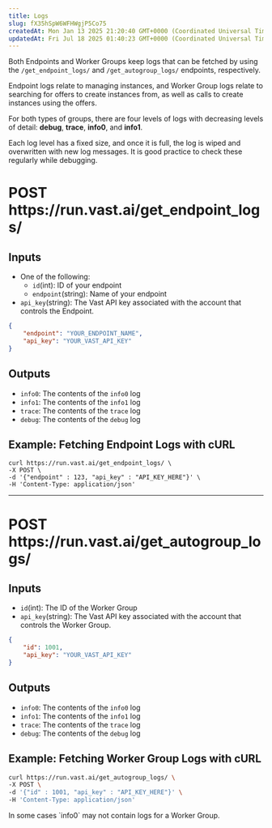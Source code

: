 ```yaml
---
title: Logs
slug: fX35hSpW6WFHWgjP5Co75
createdAt: Mon Jan 13 2025 21:20:40 GMT+0000 (Coordinated Universal Time)
updatedAt: Fri Jul 18 2025 01:40:23 GMT+0000 (Coordinated Universal Time)
---
```


Both Endpoints and Worker Groups keep logs that can be fetched by using the `/get_endpoint_logs/` and `/get_autogroup_logs/` endpoints, respectively.

Endpoint logs relate to managing instances, and Worker Group logs relate to searching for offers to create instances from, as well as calls to create instances using the offers.&#x20;

For both types of groups, there are four levels of logs with decreasing levels of detail: **debug**, **trace**, **info0**, and **info1**.

<Warning>
  Each log level has a fixed size, and once it is full, the log is wiped and overwritten with new log messages. It is good practice to check these regularly while debugging.
</Warning>

# POST https\://run.vast.ai/get\_endpoint\_logs/

## Inputs

- One of the following:
  - `id`(int): ID of your endpoint
  - `endpoint`(string): Name of your endpoint
- `api_key`(string): The Vast API key associated with the account that controls the Endpoint.

```json JSON icon="js"
{
    "endpoint": "YOUR_ENDPOINT_NAME",
    "api_key": "YOUR_VAST_API_KEY"
}
```

## Outputs

- `info0`: The contents of the `info0` log
- `info1`: The contents of the `info1` log
- `trace`: The contents of the `trace` log
- `debug`: The contents of the `debug` log

## Example: Fetching Endpoint Logs with cURL

```curl Curl icon="cube"
curl https://run.vast.ai/get_endpoint_logs/ \
-X POST \
-d '{"endpoint" : 123, "api_key" : "API_KEY_HERE"}' \
-H 'Content-Type: application/json'
```

***

# POST https\://run.vast.ai/get\_autogroup\_logs/

## Inputs

- `id`(int): The ID of the Worker Group
- `api_key`(string): The Vast API key associated with the account that controls the Worker Group.

```json JSON icon="js"
{
    "id": 1001,
    "api_key": "YOUR_VAST_API_KEY"
}
```

## Outputs

- `info0`: The contents of the `info0` log
- `info1`: The contents of the `info1` log
- `trace`: The contents of the `trace` log
- `debug`: The contents of the `debug` log

## Example: Fetching Worker Group Logs with cURL

```bash Bash
curl https://run.vast.ai/get_autogroup_logs/ \
-X POST \
-d '{"id" : 1001, "api_key" : "API_KEY_HERE"}' \
-H 'Content-Type: application/json'
```

<Warning>
  In some cases `info0` may not contain logs for a Worker Group.
</Warning>

